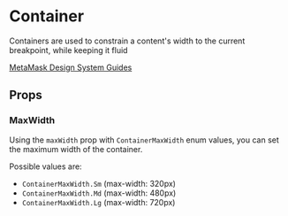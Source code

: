 
# Container

Containers are used to constrain a content's width to the current breakpoint, while keeping it fluid

[MetaMask Design System Guides](https://www.notion.so/MetaMask-Design-System-Guides-Design-f86ecc914d6b4eb6873a122b83c12940)

<Canvas of={ContainerStories.DefaultStory} />

## Props

<Controls of={ContainerStories.DefaultStory} />

### MaxWidth

Using the `maxWidth` prop with `ContainerMaxWidth` enum values, you can set the maximum width of the container.

Possible values are:

- `ContainerMaxWidth.Sm` (max-width: 320px)
- `ContainerMaxWidth.Md` (max-width: 480px)
- `ContainerMaxWidth.Lg` (max-width: 720px)

<Canvas of={ContainerStories.MaxWidth} />

```jsx
import { Container, ContainerMaxWidth } from '../../component-library';

<Container maxWidth={ContainerMaxWidth.Sm}>
Small breakpoint: Lorem ipsum dolor sit amet, consectetur adipiscing
elit. Nullam aliquam, nisl eget aliquam ultrices, nunc nunc aliquam
nunc, vitae aliquam nunc nunc eget nunc. Nullam aliquam, nisl eget
aliquam ultrices, nunc nunc aliquam nunc, vitae aliquam nunc nunc eget
nunc.
</Container>
<Container maxWidth={ContainerMaxWidth.Md}>
Medium breakpoint: Lorem ipsum dolor sit amet, consectetur adipiscing
elit. Nullam aliquam, nisl eget aliquam ultrices, nunc nunc aliquam
nunc, vitae aliquam nunc nunc eget nunc. Nullam aliquam, nisl eget
aliquam ultrices, nunc nunc aliquam nunc, vitae aliquam nunc nunc eget
nunc.
</Container>
<Container maxWidth={ContainerMaxWidth.Lg}>
Large breakpoint: Lorem ipsum dolor sit amet, consectetur adipiscing
elit. Nullam aliquam, nisl eget aliquam ultrices, nunc nunc aliquam
nunc, vitae aliquam nunc nunc eget nunc. Nullam aliquam, nisl eget
aliquam ultrices, nunc nunc aliquam nunc, vitae aliquam nunc nunc eget
nunc.
</Container>
<Container>
No breakpoint: Lorem ipsum dolor sit amet, consectetur adipiscing elit.
Nullam aliquam, nisl eget aliquam ultrices, nunc nunc aliquam nunc,
vitae aliquam nunc nunc eget nunc. Nullam aliquam, nisl eget aliquam
ultrices, nunc nunc aliquam nunc, vitae aliquam nunc nunc eget nunc.
</Container>
```
